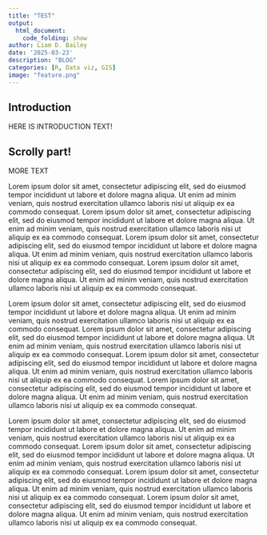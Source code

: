```yaml
---
title: "TEST"
output:
  html_document:
    code_folding: show
author: Liam D. Bailey
date: '2025-03-23'
description: "BLOG"
categories: [R, Data viz, GIS]
image: "feature.png"
---
```


## Introduction

HERE IS INTRODUCTION TEXT!

## Scrolly part!

MORE TEXT

<!-- Now we start the HTML code directly -->

<section id="scrolly">
<article>
<div class="step" data-step="1" data-url="img/test.svg">
<p>Lorem ipsum dolor sit amet, consectetur adipiscing elit, sed do eiusmod tempor incididunt ut labore et dolore magna aliqua. Ut enim ad minim veniam, quis nostrud exercitation ullamco laboris nisi ut aliquip ex ea commodo consequat.
Lorem ipsum dolor sit amet, consectetur adipiscing elit, sed do eiusmod tempor incididunt ut labore et dolore magna aliqua. Ut enim ad minim veniam, quis nostrud exercitation ullamco laboris nisi ut aliquip ex ea commodo consequat.
Lorem ipsum dolor sit amet, consectetur adipiscing elit, sed do eiusmod tempor incididunt ut labore et dolore magna aliqua. Ut enim ad minim veniam, quis nostrud exercitation ullamco laboris nisi ut aliquip ex ea commodo consequat.
Lorem ipsum dolor sit amet, consectetur adipiscing elit, sed do eiusmod tempor incididunt ut labore et dolore magna aliqua. Ut enim ad minim veniam, quis nostrud exercitation ullamco laboris nisi ut aliquip ex ea commodo consequat.
</p>
</div>
<div class="step" data-step="2" data-url="img/test2.svg">
<p>Lorem ipsum dolor sit amet, consectetur adipiscing elit, sed do eiusmod tempor incididunt ut labore et dolore magna aliqua. Ut enim ad minim veniam, quis nostrud exercitation ullamco laboris nisi ut aliquip ex ea commodo consequat.
Lorem ipsum dolor sit amet, consectetur adipiscing elit, sed do eiusmod tempor incididunt ut labore et dolore magna aliqua. Ut enim ad minim veniam, quis nostrud exercitation ullamco laboris nisi ut aliquip ex ea commodo consequat.
Lorem ipsum dolor sit amet, consectetur adipiscing elit, sed do eiusmod tempor incididunt ut labore et dolore magna aliqua. Ut enim ad minim veniam, quis nostrud exercitation ullamco laboris nisi ut aliquip ex ea commodo consequat.
Lorem ipsum dolor sit amet, consectetur adipiscing elit, sed do eiusmod tempor incididunt ut labore et dolore magna aliqua. Ut enim ad minim veniam, quis nostrud exercitation ullamco laboris nisi ut aliquip ex ea commodo consequat.
</p>
</div>
<div class="step" data-step="3" data-url="img/test3.svg">
<p>Lorem ipsum dolor sit amet, consectetur adipiscing elit, sed do eiusmod tempor incididunt ut labore et dolore magna aliqua. Ut enim ad minim veniam, quis nostrud exercitation ullamco laboris nisi ut aliquip ex ea commodo consequat.
Lorem ipsum dolor sit amet, consectetur adipiscing elit, sed do eiusmod tempor incididunt ut labore et dolore magna aliqua. Ut enim ad minim veniam, quis nostrud exercitation ullamco laboris nisi ut aliquip ex ea commodo consequat.
Lorem ipsum dolor sit amet, consectetur adipiscing elit, sed do eiusmod tempor incididunt ut labore et dolore magna aliqua. Ut enim ad minim veniam, quis nostrud exercitation ullamco laboris nisi ut aliquip ex ea commodo consequat.
Lorem ipsum dolor sit amet, consectetur adipiscing elit, sed do eiusmod tempor incididunt ut labore et dolore magna aliqua. Ut enim ad minim veniam, quis nostrud exercitation ullamco laboris nisi ut aliquip ex ea commodo consequat.
</p>
</div>
<!-- <div class="step" data-step="4">
<p>Lorem ipsum dolor sit amet, consectetur adipiscing elit, sed do eiusmod tempor incididunt ut labore et dolore magna aliqua. Ut enim ad minim veniam, quis nostrud exercitation ullamco laboris nisi ut aliquip ex ea commodo consequat.</p>
</div> -->
</article>

<div class="sticky-thing">
<div class="internal-buffer">
<img src = "">
<!-- <p>0</p> -->
</div>
</div>
</section>

```{=html}
<script src="https://unpkg.com/intersection-observer@0.5.1/intersection-observer.js"></script>
<script src="https://unpkg.com/scrollama"></script>
<script>
// using d3 for convenience
var main = document.querySelector("main");
var scrolly = main.querySelector("#scrolly");
var sticky = scrolly.querySelector(".sticky-thing");
var article = scrolly.querySelector("article");
var steps = article.querySelectorAll(".step");

// initialize the scrollama
var scroller = scrollama();

// scrollama event handlers
function handleStepEnter(response) {
// response = { element, direction, index }
var el = response.element;

// remove is-active from all steps
// then add is-active to this step
steps.forEach(step => step.classList.remove('is-active'));
el.classList.add('is-active');

// update graphic based on step
// sticky.querySelector("p").innerText = el.dataset.url;
sticky.querySelector("img").src = el.dataset.url;
}

function init() {
scroller
.setup({
step: "#scrolly article .step",
offset: 0.75,
// Set this to true if we want to see where the scroller is
debug: false
})
.onStepEnter(handleStepEnter);

// setup resize event
window.addEventListener("resize", scroller.resize);
}

// kick things off
init();
</script>
```